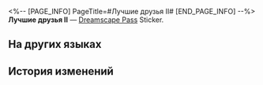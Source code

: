 <%-- [PAGE_INFO]
PageTitle=#Лучшие друзья II#
[END_PAGE_INFO] --%>
{{Предмет Инфобокс
|id          = 223502
|Изображение = Dreamscape Pass Sticker Лучшие друзья II.png
|Тип         = Dreamscape Pass Sticker
|Тип2        = Нелепая сцена Stickers
|Инвентарь   = 
|Редкость    = 4
|Эффект      = 
|Описание    = Пронумерованные наклейки, используемые для украшения дневника сновидений. Бывают самыми разными.
|Источник1   = [[Сфотографируйтесь с товарищами в тематической зоне братца Хану]]
}}
{{Описание|Какими бы высокими они ни выросли, всегда останутся на вторых ролях.}}
'''Лучшие друзья II''' — [[Dreamscape Pass]] Sticker.

==На других языках==
{{На других языках
|en   = Best Buddies (II)
|zhs  = 好伙计们•二
|zht  = 好夥伴們•二
|ja   = よき仲間たち・2
|ko   = 좋은 친구들•2
|es   = Mejores amigos&nbsp;II
|fr   = Grande amitié (II)
|ru   = Лучшие друзья II
|th   = ผองเพื่อนแสนดี 2
|vi   = Những Cộng Sự Tốt 2
|de   = Beste Freunde II
|id   = Sahabat Baik 2
|pt   = Melhores Amigos (II)
}}

==История изменений==
{{История изменений|3.5}}